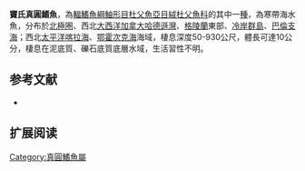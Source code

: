 {{Speciesbox
| name = 竇氏真圓鰭魚
| image = 
| image_width = 250px
| status = NE
| status_system = IUCN3.1
| genus = Eumicrotremus
| species = derjugini
| authority = [[Popov|Popov]], 1926
| synonyms = *''Eumicrotremus derjugini ochotonensis,Popov, 1928''
*''Eumicrotremus spinosus variabilis,Jensen, 1944''
*''Eumicrotremus derjugini variabilis,Jensen, 1944''
}}

'''竇氏真圓鰭魚'''，為[[輻鰭魚綱|輻鰭魚綱]][[鮋形目|鮋形目]][[杜父魚亞目|杜父魚亞目]][[絨杜父魚科|絨杜父魚科]]的其中一[[種|種]]，為寒帶海水魚，分布於[[北極圈|北極圈]]、西北[[大西洋|大西洋]][[加拿大|加拿大]][[哈德遜灣|哈德遜灣]]、[[格陵蘭|格陵蘭]]東部、[[冷岸群島|冷岸群島]]、[[巴倫支海|巴倫支海]]；西北[[太平洋|太平洋]][[喀拉海|喀拉海]]、[[鄂霍次克海|鄂霍次克海]]海域，棲息深度50-930公尺，體長可達10公分，棲息在泥底質、礫石底質底層水域，生活習性不明。
==参考文献==
*{{FishBase_species|genus=Eumicrotremus|species=derjugini|year=2014|month=5}}

== 扩展阅读 ==
{{refbegin}}
{{wikispecies-inline|Eumicrotremus derjugini|竇氏真圓鰭魚}}
{{refend}}

{{Wikispecies|Eumicrotremus derjugini}}
{{Taxonbar|from=Q2574624}}

[[Category:真圓鰭魚屬|Category:真圓鰭魚屬]]


{{魚類小作品}}